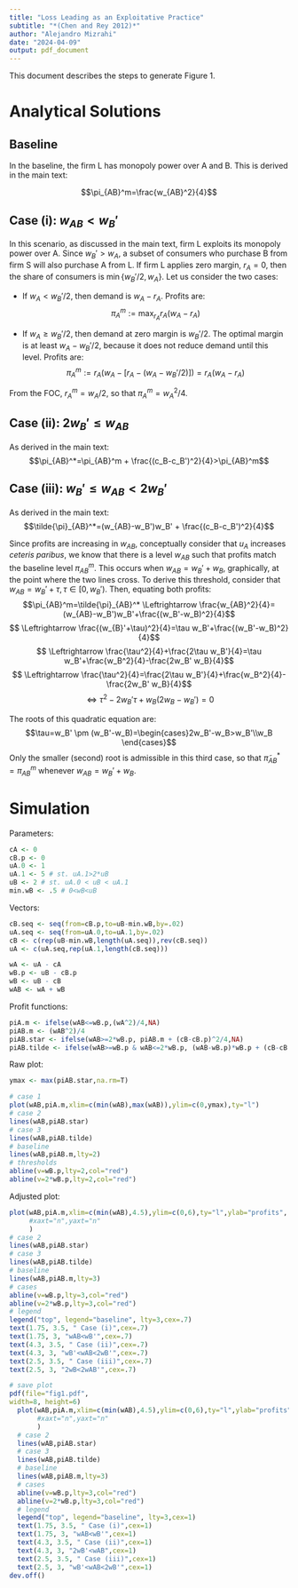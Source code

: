 ```yaml
---
title: "Loss Leading as an Exploitative Practice"
subtitle: "*(Chen and Rey 2012)*"
author: "Alejandro Mizrahi"
date: "2024-04-09"
output: pdf_document
---
```


This document describes the steps to generate Figure 1.

# Analytical Solutions 

## Baseline

In the baseline, the firm L has monopoly power over A and B. This is derived in the main text:

$$\pi_{AB}^m=\frac{w_{AB}^2}{4}$$

## Case (i): $w_{AB}<w_B'$

In this scenario, as discussed in the main text, firm L exploits its monopoly power over A. Since $w_B'>w_A$, a subset of consumers who purchase B from firm S will also purchase A from L. If firm L applies zero margin, $r_A=0$, then the share of consumers is $\min\{ w_B'/2, w_A\}$. Let us consider the two cases:

- If $w_A<w_B'/2$, then demand is $w_A-r_A$. Profits are:
$$\pi_A^m:=\max_{r_A}r_A(w_A-r_A)$$

- If $w_A\geq w_B'/2$, then demand at zero margin is $w_B'/2$. The optimal margin is at least $w_A-w_B'/2$, because it does not reduce demand until this level. Profits are:
$$\pi_A^m:=r_A(w_A-[r_A-(w_A-w_B'/2)])=r_A(w_A-r_A)$$

From the FOC, $r_A^m=w_A/2$, so that $\pi_A^m=w_A^2/4$.

## Case (ii): $2w_B' \leq w_{AB}$

As derived in the main text:
$$\pi_{AB}^*=\pi_{AB}^m + \frac{(c_B-c_B')^2}{4}>\pi_{AB}^m$$

## Case (iii): $w_B'\leq w_{AB}<2w_B'$

As derived in the main text:
$$\tilde{\pi}_{AB}^*=(w_{AB}-w_B')w_B' + \frac{(c_B-c_B')^2}{4}$$

Since profits are increasing in $w_{AB}$, conceptually consider that $u_A$ increases *ceteris paribus*, we know that there is a level $w_{AB}$ such that profits match the baseline level $\pi_{AB}^m$. This occurs when $w_{AB}=w_B'+w_B$, graphically, at the point where the two lines cross. To derive this threshold, consider that $w_{AB}=w_B'+\tau, \tau \in [0,w_B')$. Then, equating both profits:
$$\pi_{AB}^m=\tilde{\pi}_{AB}^* \Leftrightarrow \frac{w_{AB}^2}{4}=(w_{AB}-w_B')w_B'+\frac{(w_B'-w_B)^2}{4}$$
$$ \Leftrightarrow \frac{(w_{B}'+\tau)^2}{4}=\tau w_B'+\frac{(w_B'-w_B)^2}{4}$$
$$ \Leftrightarrow  \frac{\tau^2}{4}+\frac{2\tau w_B'}{4}=\tau w_B'+\frac{w_B^2}{4}-\frac{2w_B' w_B}{4}$$
$$  \Leftrightarrow \frac{\tau^2}{4}=\frac{2\tau w_B'}{4}+\frac{w_B^2}{4}-\frac{2w_B' w_B}{4}$$
$$ \Leftrightarrow \tau^2-2w_B'\tau+w_B(2w_B-w_B')=0$$

The roots of this quadratic equation are:
$$\tau=w_B' \pm (w_B'-w_B)=\begin{cases}2w_B'-w_B>w_B'\\w_B \end{cases}$$
Only the smaller (second) root is admissible in this third case, so that $\tilde{\pi}_{AB}^*=\pi_{AB}^m$ whenever $w_{AB}=w_B'+w_B$.

# Simulation

Parameters:

```r
cA <- 0 
cB.p <- 0 
uA.0 <- 1 
uA.1 <- 5 # st. uA.1>2*uB
uB <- 2 # st. uA.0 < uB < uA.1
min.wB <- .5 # 0<wB<uB
```

Vectors:

```r
cB.seq <- seq(from=cB.p,to=uB-min.wB,by=.02)
uA.seq <- seq(from=uA.0,to=uA.1,by=.02)
cB <- c(rep(uB-min.wB,length(uA.seq)),rev(cB.seq))
uA <- c(uA.seq,rep(uA.1,length(cB.seq)))

wA <- uA - cA
wB.p <- uB - cB.p
wB <- uB - cB
wAB <- wA + wB
```

Profit functions:

```r
piA.m <- ifelse(wAB<=wB.p,(wA^2)/4,NA)
piAB.m <- (wAB^2)/4
piAB.star <- ifelse(wAB>=2*wB.p, piAB.m + (cB-cB.p)^2/4,NA)
piAB.tilde <- ifelse(wAB>=wB.p & wAB<=2*wB.p, (wAB-wB.p)*wB.p + (cB-cB.p)^2/4,NA)
```

Raw plot:

```r
ymax <- max(piAB.star,na.rm=T)

# case 1
plot(wAB,piA.m,xlim=c(min(wAB),max(wAB)),ylim=c(0,ymax),ty="l")
# case 2
lines(wAB,piAB.star)
# case 3
lines(wAB,piAB.tilde)
# baseline
lines(wAB,piAB.m,lty=2)
# thresholds
abline(v=wB.p,lty=2,col="red")
abline(v=2*wB.p,lty=2,col="red")
```

Adjusted plot:

```r
plot(wAB,piA.m,xlim=c(min(wAB),4.5),ylim=c(0,6),ty="l",ylab="profits",
     #xaxt="n",yaxt="n"
     )
# case 2
lines(wAB,piAB.star)
# case 3
lines(wAB,piAB.tilde)
# baseline
lines(wAB,piAB.m,lty=3)
# cases
abline(v=wB.p,lty=3,col="red")
abline(v=2*wB.p,lty=3,col="red")
# legend
legend("top", legend="baseline", lty=3,cex=.7)
text(1.75, 3.5, " Case (i)",cex=.7)
text(1.75, 3, "wAB<wB'",cex=.7)
text(4.3, 3.5, " Case (ii)",cex=.7)
text(4.3, 3, "wB'<wAB<2wB'",cex=.7)
text(2.5, 3.5, " Case (iii)",cex=.7)
text(2.5, 3, "2wB<2wAB'",cex=.7)
```

```r
# save plot
pdf(file="fig1.pdf",
width=8, height=6)
  plot(wAB,piA.m,xlim=c(min(wAB),4.5),ylim=c(0,6),ty="l",ylab="profits",
       #xaxt="n",yaxt="n"
       )
  # case 2
  lines(wAB,piAB.star)
  # case 3
  lines(wAB,piAB.tilde)
  # baseline
  lines(wAB,piAB.m,lty=3)
  # cases
  abline(v=wB.p,lty=3,col="red")
  abline(v=2*wB.p,lty=3,col="red")
  # legend
  legend("top", legend="baseline", lty=3,cex=1)
  text(1.75, 3.5, " Case (i)",cex=1)
  text(1.75, 3, "wAB<wB'",cex=1)
  text(4.3, 3.5, " Case (ii)",cex=1)
  text(4.3, 3, "2wB'<wAB",cex=1)
  text(2.5, 3.5, " Case (iii)",cex=1)
  text(2.5, 3, "wB'<wAB<2wB'",cex=1)
dev.off()
```